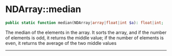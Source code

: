 # NDArray::median

```php
public static function median(NDArray|array|float|int $a): float|int;
```
The median of the elements in the array. It sorts the array, and if the number of elements is odd,
it returns the middle value; if the number of elements is even, it returns the average of the two middle values


---

